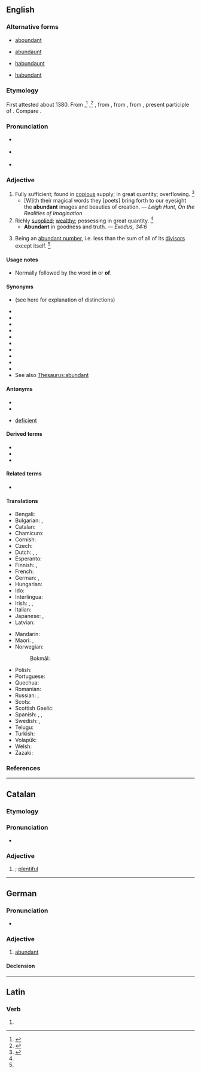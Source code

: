 ==English==

===Alternative forms===
* {{qualifier|obsolete}} [[aboundant]]
* {{qualifier|obsolete}} [[abundaunt]]
* {{qualifier|obsolete}} [[habundaunt]]
* {{qualifier|obsolete}} [[habundant]]

===Etymology===
First attested about 1380. From {{inh|en|enm|abundaunt}},<ref name=AHD>{{R:American Heritage Dictionary|edition=1971|page=6}}</ref> {{m|enm|habundaunt}},<ref name=WI3>{{R:MW3 1976|page=8}}</ref> {{m|enm|aboundant}}, from {{der|en|xno|abundant}}, from {{der|en|fro|abondant}}, from {{der|en|la|abundāns}}, present participle of {{m|la|abundo||to overflow, to abound}}. Compare {{m|en|abound}}.

===Pronunciation===
* {{a|RP}} {{IPA|/əˈbʌn.dn̩t/|lang=en}}
* {{a|US}} {{IPA|/əˈbʌn.dn̩t/|/əˈbn̩.dn̩t/|lang=en}}
* {{audio|en-us-abundant.ogg|Audio (US)|lang=en}}

===Adjective===
{{en-adj}}

# Fully sufficient; found in [[copious]] supply; in great quantity; overflowing. {{defdate|First attested around 1350 to 1470.}}<ref name=SOED>{{R:SOED5|page=10}}</ref>
#* [W]ith their magical words they [poets] bring forth to our eyesight the '''abundant''' images and beauties of creation. — ''Leigh Hunt, On the Realities of Imagination''
# Richly [[supplied]]; [[wealthy]]; possessing in great quantity. {{defdate|First attested around 1350 to 1470.}}<ref name=SOED/>
#* '''Abundant''' in goodness and truth. — ''Exodus, 34:6''
# {{lb|en|mathematics}} Being an [[abundant number]], i.e. less than the sum of all of its [[divisor]]s except itself. {{defdate|First attested in the mid 16<sup>th</sup> century.}}<ref name=SOED/>

====Usage notes====
* {{sense|richly supplied}} Normally followed by the word '''in''' or {{qualifier|obsolete}} '''of'''.

====Synonyms====
* {{l|en|ample}} (see here for explanation of distinctions)
* {{l|en|bountiful}}
* {{l|en|copious}}
* {{l|en|exuberant}}
* {{l|en|liberal}}
* {{l|en|overflowing}}
* {{l|en|plenteous}}
* {{l|en|plentiful}}
* {{l|en|profuse}}
* {{l|en|rich}}
* {{l|en|teeming}}
* See also [[Thesaurus:abundant]]

====Antonyms====
* {{l|en|rare}}
* {{l|en|scarce}}
* {{qualifier|math}} [[deficient]]

====Derived terms====
* {{l|en|abundant number}}
* {{l|en|abundantly}}
* {{l|en|superabundant}}

====Related terms====
* {{l|en|abound}}

====Translations====
{{trans-top|fully sufficient; plentiful}}
* Bengali: {{t|bn|বহুল|sc=Beng}}
* Bulgarian: {{t+|bg|обилен}}, {{t+|bg|изобилен}}
* Catalan: {{t+|ca|abundant}}
* Chamicuro: {{t|ccc|icheeki}}
* Cornish: {{t|kw|pals}}
* Czech: {{t|cs|hojný|m}}
* Dutch: {{t+|nl|overvloedig}}, {{t|nl|rijkelijk voorhanden}}, {{t+|nl|abondant}}
* Esperanto: {{t+|eo|abunda}}
* Finnish: {{t+|fi|runsas}}, {{t+|fi|yltäkylläinen}}
* French: {{t+|fr|abondant}}
* German: {{t+|de|reichlich}}, {{t+|de|wohlhabend}}
* Hungarian: {{t+|hu|bőséges}}
* Ido: {{t+|io|abundanta}}
* Interlingua: {{t|ia|abundante}}
* Irish: {{t|ga|líonmhar}}, {{t|ga|raidhsiúil}}, {{t|ga|fairsing}}
* Italian: {{t+|it|abbondante}}
* Japanese: {{t|ja|豊か|tr=yutaka}}, {{t+|ja|多い|alt=量の多い|tr=ryō no ōi}}
* Latvian: {{t|lv|bagatīgs}}
{{trans-mid}}
* Mandarin: {{t+check|cmn|丰富|tr=[[fēngfù]]|sc=Hani}}
* Maori: {{t|mi|ranea}}, {{t|mi|makuru}}
* Norwegian:
*: Bokmål: {{t|nb|rikelig}}
* Polish: {{t+|pl|obfity}}
* Portuguese: {{t+|pt|abundante}}
* Quechua: {{t|qu|yupa}}
* Romanian: {{t+|ro|abundent}}
* Russian: {{t+|ru|оби́льный}}, {{t+|ru|изоби́лующий}}
* Scots: {{t|sco|roch}}
* Scottish Gaelic: {{t|gd|pailt}}
* Spanish: {{t+|es|abundante}}, {{t+|es|copioso}}, {{t+|es|cuantioso}}
* Swedish: {{t+|sv|riklig}}, {{t+|sv|ymnig}}
* Telugu: {{t+|te|మిక్కిలి|sc=Telu}}
* Turkish: {{t+|tr|bol}}
* Volapük: {{t+|vo|bundanik}}
* Welsh: {{t+|cy|helaeth}}
* Zazaki: {{t|zza|zaf}}
{{trans-bottom}}

===References===
<references/>

----

==Catalan==

===Etymology===
{{etyl|la|ca}} {{m|la|abudans}}

===Pronunciation===
* {{rhymes|ant|lang=ca}}

===Adjective===
{{ca-adj|mf}}

# {{l|en|abundant}}; [[plentiful]]

----

==German==

===Pronunciation===
* {{audio|De-abundant.ogg|Audio|lang=de}}

===Adjective===
{{de-adj|abundanter|abundantsten}}

# [[abundant]]

====Declension====
{{de-decl-adj|abundant|abundanter|abundantst}}

----

==Latin==

===Verb===
{{la-verb-form|abundant}}

# {{inflection of|abundō||3|p|pres|actv|indc|lang=la}}